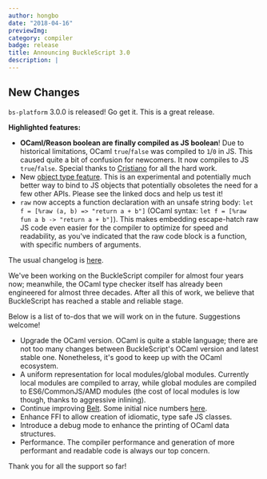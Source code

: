 ```yaml
---
author: hongbo
date: "2018-04-16" 
previewImg:
category: compiler
badge: release
title: Announcing BuckleScript 3.0 
description: |
---
```


## New Changes

`bs-platform` 3.0.0 is released! Go get it. This is a great release.

**Highlighted features:**

- **OCaml/Reason boolean are finally compiled as JS boolean**! Due to
  historical limitations, OCaml `true`/`false` was compiled to `1`/`0` in JS.
  This caused quite a bit of confusion for newcomers. It now compiles to JS
  `true`/`false`. Special thanks to [Cristiano](https://twitter.com/ccrisccris)
  for all the hard work.
- New [object type
  feature](/docs/reason-compiler/latest/object#abstract-record-mode). This is
  an experimental and potentially much better way to bind to JS objects that
  potentially obsoletes the need for a few other APIs. Please see the linked
  docs and help us test it!
- `raw` now accepts a function declaration with an unsafe string body: `let f =
  [%raw (a, b) => "return a + b"]` (OCaml syntax: `let f = [%raw fun a b ->
  "return a + b"]`). This makes embedding escape-hatch raw JS code even easier
  for the compiler to optimize for speed and readability, as you've indicated
    that the raw code block is a function, with specific numbers of arguments.

The usual changelog is
[here](https://github.com/BuckleScript/bucklescript/blob/master/Changes.md#300).

We've been working on the BuckleScript compiler for almost four years now;
meanwhile, the OCaml type checker itself has already been engineered for almost
three decades. After all this of work, we believe that BuckleScript has reached
a stable and reliable stage.

Below is a list of to-dos that we will work on in the future. Suggestions
welcome!

- Upgrade the OCaml version. OCaml is quite a stable language; there are not
  too many changes between BuckleScript's OCaml version and latest stable one.
  Nonetheless, it's good to keep up with the OCaml ecosystem.
- A uniform representation for local modules/global modules. Currently local
  modules are compiled to array, while global modules are compiled to
  ES6/CommonJS/AMD modules (the cost of local modules is low though, thanks to
  aggressive inlining).
- Continue improving
  [Belt](https://bucklescript.github.io/bucklescript/api/Belt.html). Some
  initial nice numbers [here](https://github.com/bobzhang/belt-simple-bench).
- Enhance FFI to allow creation of idiomatic, type safe JS classes.
- Introduce a debug mode to enhance the printing of OCaml data structures.
- Performance. The compiler performance and generation of more performant and
  readable code is always our top concern.

Thank you for all the support so far!
